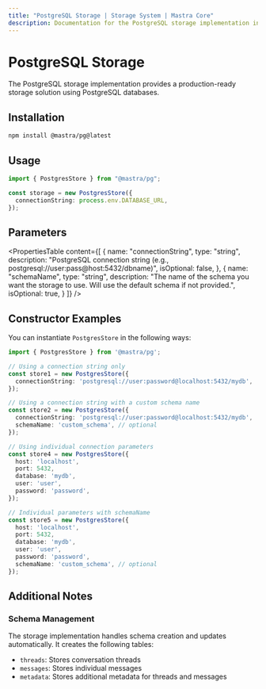 ```yaml
---
title: "PostgreSQL Storage | Storage System | Mastra Core"
description: Documentation for the PostgreSQL storage implementation in Mastra.
---
```


# PostgreSQL Storage

The PostgreSQL storage implementation provides a production-ready storage solution using PostgreSQL databases.

## Installation

```bash copy
npm install @mastra/pg@latest 
```

## Usage

```typescript copy showLineNumbers
import { PostgresStore } from "@mastra/pg";

const storage = new PostgresStore({
  connectionString: process.env.DATABASE_URL,
});
```

## Parameters

<PropertiesTable
  content={[
    {
      name: "connectionString",
      type: "string",
      description:
        "PostgreSQL connection string (e.g., postgresql://user:pass@host:5432/dbname)",
      isOptional: false,
    },
    {
      name: "schemaName",
      type: "string",
      description: 
        "The name of the schema you want the storage to use. Will use the default schema if not provided.",
      isOptional: true,
    }
  ]}
/>

## Constructor Examples

You can instantiate `PostgresStore` in the following ways:

```ts
import { PostgresStore } from '@mastra/pg';

// Using a connection string only
const store1 = new PostgresStore({
  connectionString: 'postgresql://user:password@localhost:5432/mydb',
});

// Using a connection string with a custom schema name
const store2 = new PostgresStore({
  connectionString: 'postgresql://user:password@localhost:5432/mydb',
  schemaName: 'custom_schema', // optional
});

// Using individual connection parameters
const store4 = new PostgresStore({
  host: 'localhost',
  port: 5432,
  database: 'mydb',
  user: 'user',
  password: 'password',
});

// Individual parameters with schemaName
const store5 = new PostgresStore({
  host: 'localhost',
  port: 5432,
  database: 'mydb',
  user: 'user',
  password: 'password',
  schemaName: 'custom_schema', // optional
});
```

## Additional Notes

### Schema Management

The storage implementation handles schema creation and updates automatically. It creates the following tables:

- `threads`: Stores conversation threads
- `messages`: Stores individual messages
- `metadata`: Stores additional metadata for threads and messages
